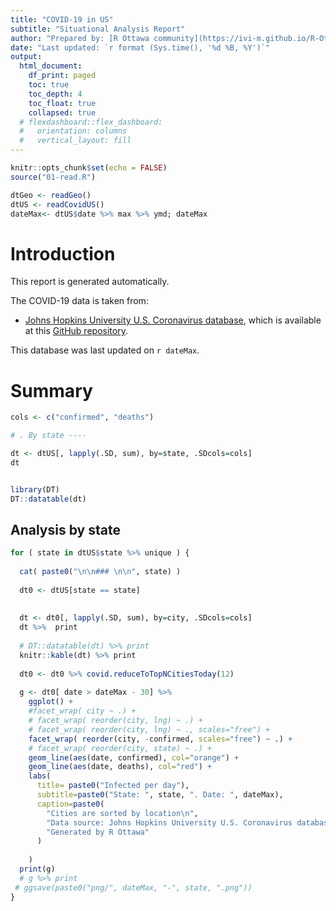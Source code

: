 ```yaml
---
title: "COVID-19 in US"
subtitle: "Situational Analysis Report"
author: "Prepared by: [R Ottawa community](https://ivi-m.github.io/R-Ottawa/)"
date: "Last updated: `r format (Sys.time(), '%d %B, %Y')`"
output:
  html_document:
    df_print: paged
    toc: true
    toc_depth: 4
    toc_float: true
    collapsed: true
  # flexdashboard::flex_dashboard:
  #   orientation: columns
  #   vertical_layout: fill
---
```


```r
knitr::opts_chunk$set(echo = FALSE)
source("01-read.R")

dtGeo <- readGeo()
dtUS <- readCovidUS() 
dateMax<- dtUS$date %>% max %>% ymd; dateMax


```


# Introduction

This report is generated automatically. 

The COVID-19 data is taken from:   

- [Johns Hopkins University U.S. Coronavirus database](https://coronavirus.jhu.edu/us-map), which is available at this [GitHub repository](https://github.com/CSSEGISandData/COVID-19).

This database was last updated on `r dateMax`.

# Summary

```r
cols <- c("confirmed", "deaths")

# . By state ----

dt <- dtUS[, lapply(.SD, sum), by=state, .SDcols=cols] 
dt


library(DT)
DT::datatable(dt)

```



## Analysis by state

<!-- ## Analysis by state {.tabset .tabset-fade} -->


```r

for ( state in dtUS$state %>% unique ) {
  
  cat( paste0("\n\n### \n\n", state) )
  
  dt0 <- dtUS[state == state]
  
  
  dt <- dt0[, lapply(.SD, sum), by=city, .SDcols=cols] 
  dt %>%  print
  
  # DT::datatable(dt) %>% print
  knitr::kable(dt) %>% print
  
  dt0 <- dt0 %>% covid.reduceToTopNCitiesToday(12)
  
  g <- dt0[ date > dateMax - 30] %>% 
    ggplot() + 
    #facet_wrap( city ~ .) +
    # facet_wrap( reorder(city, lng) ~ .) +
    # facet_wrap( reorder(city, lng) ~ ., scales="free") +
    facet_wrap( reorder(city, -confirmed, scales="free") ~ .) +
    # facet_wrap( reorder(city, state) ~ .) +
    geom_line(aes(date, confirmed), col="orange") +
    geom_line(aes(date, deaths), col="red") +
    labs(
      title= paste0("Infected per day"),
      subtitle=paste0("State: ", state, ". Date: ", dateMax), 
      caption=paste0(
        "Cities are sorted by location\n", 
        "Data source: Johns Hopkins University U.S. Coronavirus database\n", 
        "Generated by R Ottawa"
      )
      
    )
  print(g)
  # g %>% print
 # ggsave(paste0("png/", dateMax, "-", state, ".png"))
}

```

